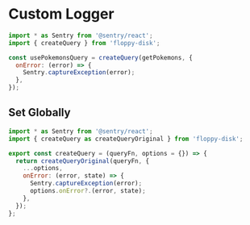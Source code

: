 # Custom Logger

```jsx
import * as Sentry from '@sentry/react';
import { createQuery } from 'floppy-disk';

const usePokemonsQuery = createQuery(getPokemons, {
  onError: (error) => {
    Sentry.captureException(error);
  },
});
```

## Set Globally

```jsx {8}
import * as Sentry from '@sentry/react';
import { createQuery as createQueryOriginal } from 'floppy-disk';

export const createQuery = (queryFn, options = {}) => {
  return createQueryOriginal(queryFn, {
    ...options,
    onError: (error, state) => {
      Sentry.captureException(error);
      options.onError?.(error, state);
    },
  });
};
```
